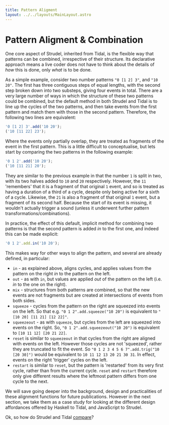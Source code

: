 ```yaml
---
title: Pattern Aligment
layout: ../../layouts/MainLayout.astro
---
```



# Pattern Aligment & Combination

One core aspect of Strudel, inherited from Tidal, is the flexible way that patterns can be combined, irrespective of their structure. Its declarative approach means a live coder does not have to think about the details of _how_ this is done, only _what_ is to be done.

As a simple example, consider two number patterns `"0 [1 2] 3"`, and `"10 20"`. The first has three contiguous steps of equal lengths, with the second step broken down into two substeps, giving four events in total. There are a very large number of ways in which the structure of these two patterns could be combined, but the default method in both Strudel and Tidal is to line up the cycles of the two patterns, and then take events from the first pattern and match them with those in the second pattern. Therefore, the following two lines are equivalent:

```js
'0 [1 2] 3'.add('10 20');
('10 [11 22] 23');
```

Where the events only partially overlap, they are treated as fragments
of the event in the first pattern. This is a little difficult to
conceptualise, but lets start by comparing the two patterns in the
following example:

```js
'0 1 2'.add('10 20');
('10 [11 21] 20');
```

They are similar to the previous example in that the number `1` is split in two, with its two halves added to `10` and `20` respectively. However, the `11` 'remembers' that it is a fragment of that original `1` event, and so is treated as having a duration of a third of a cycle, despite only being active for a sixth of a cycle. Likewise, the `21` is also a fragment of that original `1` event, but a fragment of its second half. Because the start of its event is missing, it wouldn't actually trigger a sound (unless it underwent further pattern transformations/combinations).

In practice, the effect of this default, implicit method for combining two patterns is that the second pattern is added _in_ to the first one, and indeed this can be made explicit:

```js
'0 1 2'.add.in('10 20');
```

This makes way for other ways to align the pattern, and several are already defined, in particular:

- `in` - as explained above, aligns cycles, and applies values from the pattern on the right _in_ to the pattern on the left.
- `out` - as with `in`, but values are applied _out_ of the pattern on the left (i.e. _in_ to the one on the right).
- `mix` - structures from both patterns are combined, so that the new events are not fragments but are created at intersections of events from both sides.
- `squeeze` - cycles from the pattern on the right are squeezed into events on the left. So that e.g. `"0 1 2".add.squeeze("10 20")` is equivalent to `"[10 20] [11 21] [12 22]"`.
- `squeezeout` - as with `squeeze`, but cycles from the left are squeezed into events on the right. So, `"0 1 2".add.squeezeout("10 20")` is equivalent to `[10 11 12] [20 21 22]`.
- `reset` is similar to `squeezeout` in that cycles from the right are aligned with events on the left. However those cycles are not 'squeezed', rather they are truncated to fit the event. So `"0 1 2 3 4 5 6 7".add.trig("10 [20 30]")` would be equivalent to `10 11 12 13 20 21 30 31`. In effect, events on the right 'trigger' cycles on the left.
- `restart` is similar to `reset`, but the pattern is 'restarted' from its very first cycle, rather than from the current cycle. `reset` and `restart` therefore only give different results where the leftmost pattern differs from one cycle to the next.

We will save going deeper into the background, design and practicalities of these alignment functions for future publications. However in the next section, we take them as a case study for looking at the different design affordances offered by Haskell to Tidal, and JavaScript to Strudel.

Ok, so how do Strudel and Tidal [compare](/learn/strudel-vs-tidal)?
